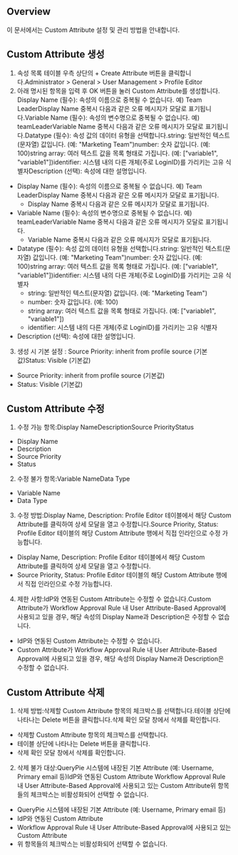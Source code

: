 ## Overview
이 문서에서는 Custom Attribute 설정 및 관리 방법을 안내합니다.

## Custom Attribute 생성
1. 속성 목록 테이블 우측 상단의 + Create Attribute 버튼을 클릭합니다.Administrator > General > User Management > Profile Editor
2. 아래 명시된 항목을 입력 후 OK 버튼을 눌러 Custom Attribute를 생성합니다. Display Name (필수): 속성의 이름으로 중복될 수 없습니다. 예) Team LeaderDisplay Name 중복시 다음과 같은 오류 메시지가 모달로 표기됩니다.Variable Name (필수): 속성의 변수명으로 중복될 수 없습니다. 예) teamLeaderVariable Name 중복시 다음과 같은 오류 메시지가 모달로 표기됩니다.Datatype (필수): 속성 값의 데이터 유형을 선택합니다.string: 일반적인 텍스트(문자열) 값입니다. (예: "Marketing Team")number: 숫자 값입니다. (예: 100)string array: 여러 텍스트 값을 목록 형태로 가집니다. (예: ["variable1", "variable1"])identifier: 시스템 내의 다른 개체(주로 LoginID)를 가리키는 고유 식별자Description (선택): 속성에 대한 설명입니다.
  * Display Name (필수): 속성의 이름으로 중복될 수 없습니다. 예) Team LeaderDisplay Name 중복시 다음과 같은 오류 메시지가 모달로 표기됩니다.
    * Display Name 중복시 다음과 같은 오류 메시지가 모달로 표기됩니다.
  * Variable Name (필수): 속성의 변수명으로 중복될 수 없습니다. 예) teamLeaderVariable Name 중복시 다음과 같은 오류 메시지가 모달로 표기됩니다.
    * Variable Name 중복시 다음과 같은 오류 메시지가 모달로 표기됩니다.
  * Datatype (필수): 속성 값의 데이터 유형을 선택합니다.string: 일반적인 텍스트(문자열) 값입니다. (예: "Marketing Team")number: 숫자 값입니다. (예: 100)string array: 여러 텍스트 값을 목록 형태로 가집니다. (예: ["variable1", "variable1"])identifier: 시스템 내의 다른 개체(주로 LoginID)를 가리키는 고유 식별자
    * string: 일반적인 텍스트(문자열) 값입니다. (예: "Marketing Team")
    * number: 숫자 값입니다. (예: 100)
    * string array: 여러 텍스트 값을 목록 형태로 가집니다. (예: ["variable1", "variable1"])
    * identifier: 시스템 내의 다른 개체(주로 LoginID)를 가리키는 고유 식별자
  * Description (선택): 속성에 대한 설명입니다.
3. 생성 시 기본 설정 :  Source Priority: inherit from profile source (기본값)Status: Visible (기본값)
  * Source Priority: inherit from profile source (기본값)
  * Status: Visible (기본값)

## Custom Attribute 수정
1. 수정 가능 항목:Display NameDescriptionSource PriorityStatus
  * Display Name
  * Description
  * Source Priority
  * Status
2. 수정 불가 항목:Variable NameData Type
  * Variable Name
  * Data Type
3. 수정 방법:Display Name, Description: Profile Editor 테이블에서 해당 Custom Attribute를 클릭하여 상세 모달을 열고 수정합니다.Source Priority, Status: Profile Editor 테이블의 해당 Custom Attribute 행에서 직접 인라인으로 수정 가능합니다.
  * Display Name, Description: Profile Editor 테이블에서 해당 Custom Attribute를 클릭하여 상세 모달을 열고 수정합니다.
  * Source Priority, Status: Profile Editor 테이블의 해당 Custom Attribute 행에서 직접 인라인으로 수정 가능합니다.
4. 제한 사항:IdP와 연동된 Custom Attribute는 수정할 수 없습니다.Custom Attribute가 Workflow Approval Rule 내 User Attribute-Based Approval에 사용되고 있을 경우, 해당 속성의 Display Name과 Description은 수정할 수 없습니다.
  * IdP와 연동된 Custom Attribute는 수정할 수 없습니다.
  * Custom Attribute가 Workflow Approval Rule 내 User Attribute-Based Approval에 사용되고 있을 경우, 해당 속성의 Display Name과 Description은 수정할 수 없습니다.

## Custom Attribute 삭제
1. 삭제 방법:삭제할 Custom Attribute 항목의 체크박스를 선택합니다.테이블 상단에 나타나는 Delete 버튼을 클릭합니다.삭제 확인 모달 창에서 삭제를 확인합니다.
  * 삭제할 Custom Attribute 항목의 체크박스를 선택합니다.
  * 테이블 상단에 나타나는 Delete 버튼을 클릭합니다.
  * 삭제 확인 모달 창에서 삭제를 확인합니다.
2. 삭제 불가 대상:QueryPie 시스템에 내장된 기본 Attribute (예: Username, Primary email 등)IdP와 연동된 Custom Attribute Workflow Approval Rule 내 User Attribute-Based Approval에 사용되고 있는 Custom Attribute위 항목들의 체크박스는 비활성화되어 선택할 수 없습니다.
  * QueryPie 시스템에 내장된 기본 Attribute (예: Username, Primary email 등)
  * IdP와 연동된 Custom Attribute
  * Workflow Approval Rule 내 User Attribute-Based Approval에 사용되고 있는 Custom Attribute
  * 위 항목들의 체크박스는 비활성화되어 선택할 수 없습니다.
